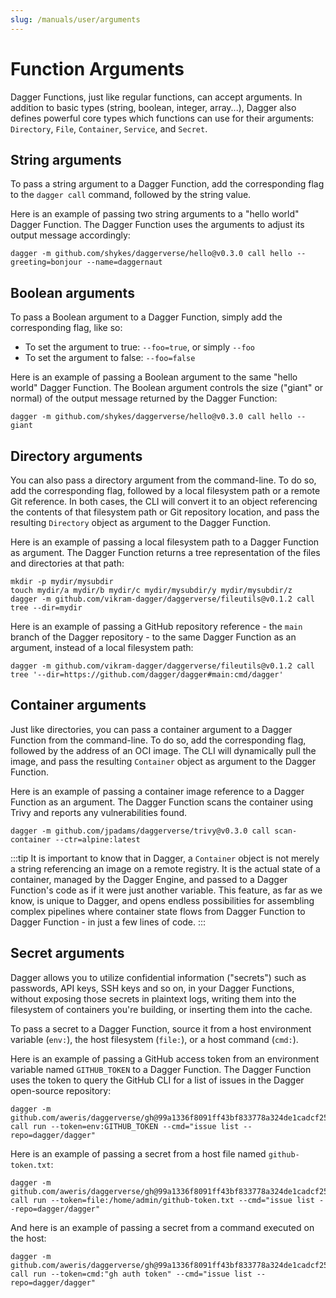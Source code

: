 ```yaml
---
slug: /manuals/user/arguments
---
```


# Function Arguments

Dagger Functions, just like regular functions, can accept arguments. In addition to basic types (string, boolean, integer, array...), Dagger also defines powerful core types which functions can use for their arguments: `Directory`, `File`, `Container`, `Service`, and `Secret`.

## String arguments

To pass a string argument to a Dagger Function, add the corresponding flag to the `dagger call` command, followed by the string value.

Here is an example of passing two string arguments to a "hello world" Dagger Function. The Dagger Function uses the arguments to adjust its output message accordingly:

```shell
dagger -m github.com/shykes/daggerverse/hello@v0.3.0 call hello --greeting=bonjour --name=daggernaut
```

## Boolean arguments

To pass a Boolean argument to a Dagger Function, simply add the corresponding flag, like so:

- To set the argument to true: `--foo=true`, or simply `--foo`
- To set the argument to false: `--foo=false`

Here is an example of passing a Boolean argument to the same "hello world" Dagger Function. The Boolean argument controls the size ("giant" or normal) of the output message returned by the Dagger Function:

```shell
dagger -m github.com/shykes/daggerverse/hello@v0.3.0 call hello --giant
```

## Directory arguments

You can also pass a directory argument from the command-line. To do so, add the corresponding flag, followed by a local filesystem path or a remote Git reference. In both cases, the CLI will convert it to an object referencing the contents of that filesystem path or Git repository location, and pass the resulting `Directory` object as argument to the Dagger Function.

Here is an example of passing a local filesystem path to a Dagger Function as argument. The Dagger Function returns a tree representation of the files and directories at that path:

```shell
mkdir -p mydir/mysubdir
touch mydir/a mydir/b mydir/c mydir/mysubdir/y mydir/mysubdir/z
dagger -m github.com/vikram-dagger/daggerverse/fileutils@v0.1.2 call tree --dir=mydir
```

Here is an example of passing a GitHub repository reference - the `main` branch of the Dagger repository - to the same Dagger Function as an argument, instead of a local filesystem path:

```shell
dagger -m github.com/vikram-dagger/daggerverse/fileutils@v0.1.2 call tree '--dir=https://github.com/dagger/dagger#main:cmd/dagger'
```

## Container arguments

Just like directories, you can pass a container argument to a Dagger Function from the command-line. To do so, add the corresponding flag, followed by the address of an OCI image. The CLI will dynamically pull the image, and pass the resulting `Container` object as argument to the Dagger Function.

Here is an example of passing a container image reference to a Dagger Function as an argument. The Dagger Function scans the container using Trivy and reports any vulnerabilities found.

```shell
dagger -m github.com/jpadams/daggerverse/trivy@v0.3.0 call scan-container --ctr=alpine:latest
```

:::tip
It is important to know that in Dagger, a `Container` object is not merely a string referencing an image on a remote registry. It is the actual state of a container, managed by the Dagger Engine, and passed to a Dagger Function's code as if it were just another variable. This feature, as far as we know, is unique to Dagger, and opens endless possibilities for assembling complex pipelines where container state flows from Dagger Function to Dagger Function - in just a few lines of code.
:::

## Secret arguments

Dagger allows you to utilize confidential information ("secrets") such as passwords, API keys, SSH keys and so on, in your Dagger Functions, without exposing those secrets in plaintext logs, writing them into the filesystem of containers you're building, or inserting them into the cache.

To pass a secret to a Dagger Function, source it from a host environment variable (`env:`), the host filesystem (`file:`), or a host command (`cmd:`).

Here is an example of passing a GitHub access token from an environment variable named `GITHUB_TOKEN` to a Dagger Function. The Dagger Function uses the token to query the GitHub CLI for a list of issues in the Dagger open-source repository:

```shell
dagger -m github.com/aweris/daggerverse/gh@99a1336f8091ff43bf833778a324de1cadcf25ac call run --token=env:GITHUB_TOKEN --cmd="issue list --repo=dagger/dagger"
```

Here is an example of passing a secret from a host file named `github-token.txt`:

```shell
dagger -m github.com/aweris/daggerverse/gh@99a1336f8091ff43bf833778a324de1cadcf25ac call run --token=file:/home/admin/github-token.txt --cmd="issue list --repo=dagger/dagger"
```

And here is an example of passing a secret from a command executed on the host:

```shell
dagger -m github.com/aweris/daggerverse/gh@99a1336f8091ff43bf833778a324de1cadcf25ac call run --token=cmd:"gh auth token" --cmd="issue list --repo=dagger/dagger"
```
